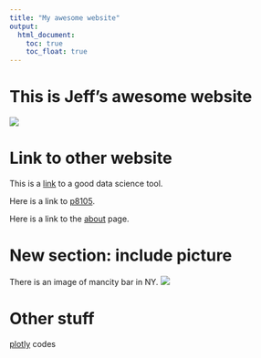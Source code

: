```yaml
---
title: "My awesome website"
output: 
  html_document:
    toc: true
    toc_float: true
---
```


# This is Jeff's awesome website

![](https://media.giphy.com/media/drXGoW1iudhKw/giphy.gif)


# Link to other website

This is a [link](http://www.google.com/) to a good data science tool.

Here is a link to [p8105](https://p8105.com/index.html).

Here is a link to the [about](about.html) page.


# New section: include picture

There is an image of mancity bar in NY.
![](images/mancity.jpeg)

# Other stuff

[plotly](plotly.html) codes